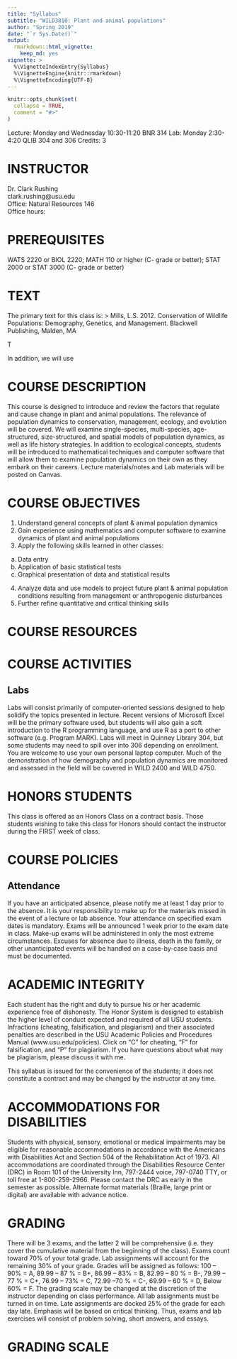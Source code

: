 ```yaml
---
title: "Syllabus"
subtitle: "WILD3810: Plant and animal populations"
author: "Spring 2019"
date: "`r Sys.Date()`"
output: 
  rmarkdown::html_vignette:
    keep_md: yes
vignette: >
  %\VignetteIndexEntry{Syllabus}
  %\VignetteEngine{knitr::rmarkdown}
  %\VignetteEncoding{UTF-8}
---
```


```r
knitr::opts_chunk$set(
  collapse = TRUE,
  comment = "#>"
)
```

Lecture: Monday and Wednesday 10:30-11:20 BNR 314
Lab: Monday 2:30-4:20 QLIB 304 and 306
Credits: 3

# INSTRUCTOR
Dr. Clark Rushing  
clark.rushing@usu.edu  
Office: Natural Resources 146  
Office hours: 

# PREREQUISITES
WATS 2220 or BIOL 2220; MATH 110 or higher (C- grade or better); STAT 2000 or STAT 3000 (C- grade or better)

# TEXT

The primary text for this class is: 
> Mills, L.S. 2012. Conservation of Wildlife Populations: Demography, Genetics, and Management. Blackwell Publishing, Malden, MA

T

In addition, we will use 

# COURSE DESCRIPTION

This course is designed to introduce and review the factors that regulate and cause change in plant and animal populations.  The relevance of population dynamics to conservation, management, ecology, and evolution will be covered.  We will examine single-species, multi-species, age-structured, size-structured, and spatial models of population dynamics, as well as life history strategies.  In addition to ecological concepts, students will be introduced to mathematical techniques and computer software that will allow them to examine population dynamics on their own as they embark on their careers.  Lecture materials/notes and Lab materials will be posted on Canvas.    

# COURSE OBJECTIVES

1)	Understand general concepts of plant & animal population dynamics
2)	Gain experience using mathematics and computer software to examine dynamics of plant and animal populations
3)	Apply the following skills learned in other classes:
a.	Data entry
b.	Application of basic statistical tests
c.	Graphical presentation of data and statistical results
4)	Analyze data and use models to project future plant & animal population conditions resulting from management or anthropogenic disturbances
5)	Further refine quantitative and critical thinking skills


# COURSE RESOURCES

# COURSE ACTIVITIES

## Labs

Labs will consist primarily of computer-oriented sessions designed to help solidify the topics presented in lecture. Recent versions of Microsoft Excel will be the primary software used, but students will also gain a soft introduction to the R programming language, and use R as a port to other software (e.g. Program MARK). Labs will meet in Quinney Library 304, but some students may need to spill over into 306 depending on enrollment.  You are welcome to use your own personal laptop computer. Much of the demonstration of how demography and population dynamics are monitored and assessed in the field will be covered in WILD 2400 and WILD 4750. 


# HONORS STUDENTS

This class is offered as an Honors Class on a contract basis. Those students wishing to take this class for Honors should contact the instructor during the FIRST week of class.


# COURSE POLICIES

## Attendance 
If you have an anticipated absence, please notify me at least 1 day prior to the absence. It is your responsibility to make up for the materials missed in the event of a lecture or lab absence.  Your attendance on specified exam dates is mandatory.  Exams will be announced 1 week prior to the exam date in class.  Make-up exams will be administered in only the most extreme circumstances.  Excuses for absence due to illness, death in the family, or other unanticipated events will be handled on a case-by-case basis and must be documented.    


# ACADEMIC INTEGRITY

Each student has the right and duty to pursue his or her academic experience free of dishonesty. The Honor System is designed to establish the higher level of conduct expected and required of all USU students. Infractions (cheating, falsification, and plagiarism) and their associated penalties are described in the USU Academic Policies and Procedures Manual (www.usu.edu/policies). Click on "C" for cheating, "F" for falsification, and "P" for plagiarism. If you have questions about what may be plagiarism, please discuss it with me.

This syllabus is issued for the convenience of the students; it does not constitute a contract and may be changed by the instructor at any time.


# ACCOMMODATIONS FOR DISABILITIES

Students with physical, sensory, emotional or medical impairments may be eligible for reasonable accommodations in accordance with the Americans with Disabilities Act and Section 504 of the Rehabilitation Act of 1973. 
All accommodations are coordinated through the Disabilities Resource Center (DRC) in Room 101 of the University Inn, 797-2444 voice, 797-0740 TTY, or toll free at 1-800-259-2966. Please contact the DRC as early in the semester as possible. Alternate format materials (Braille, large print or digital) are available with advance notice.


# GRADING

There will be 3 exams, and the latter 2 will be comprehensive (i.e. they cover the cumulative material from the beginning of the class).  Exams count toward 70% of your total grade.  Lab assignments will account for the remaining 30% of your grade.  Grades will be assigned as follows: 100 – 90% = A, 89.99 – 87 % = B+, 86.99 – 83% = B, 82.99 – 80 % = B-, 79.99 – 77 % = C+, 76.99 – 73% = C, 72.99 –70 % = C-, 69.99 – 60 % = D, Below 60% = F.  The grading scale may be changed at the discretion of the instructor depending on class performance.  All lab assignments must be turned in on time.  Late assignments are docked 25% of the grade for each day late.  Emphasis will be based on critical thinking.  Thus, exams and lab exercises will consist of problem solving, short answers, and essays.  

# GRADING SCALE

